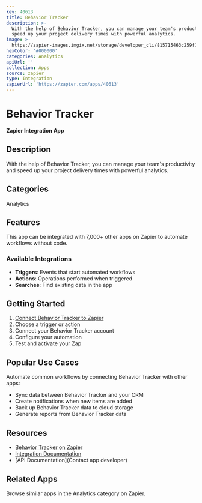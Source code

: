 ```yaml
---
key: 40613
title: Behavior Tracker
description: >-
  With the help of Behavior Tracker, you can manage your team's productivity and
  speed up your project delivery times with powerful analytics.
image: >-
  https://zapier-images.imgix.net/storage/developer_cli/815715463c259f1b6891636ddb186edc.png?auto=format%2Ccompress&ixlib=python-3.0.0&q=50
hexColor: '#000000'
categories: Analytics
apiUrl: ''
collection: Apps
source: zapier
type: Integration
zapierUrl: 'https://zapier.com/apps/40613'
---
```

# Behavior Tracker

**Zapier Integration App**

## Description

With the help of Behavior Tracker, you can manage your team's productivity and speed up your project delivery times with powerful analytics.

## Categories

Analytics

## Features

This app can be integrated with 7,000+ other apps on Zapier to automate workflows without code.

### Available Integrations

- **Triggers**: Events that start automated workflows
- **Actions**: Operations performed when triggered
- **Searches**: Find existing data in the app

## Getting Started

1. [Connect Behavior Tracker to Zapier](https://zapier.com/apps/40613)
2. Choose a trigger or action
3. Connect your Behavior Tracker account
4. Configure your automation
5. Test and activate your Zap

## Popular Use Cases

Automate common workflows by connecting Behavior Tracker with other apps:

- Sync data between Behavior Tracker and your CRM
- Create notifications when new items are added
- Back up Behavior Tracker data to cloud storage
- Generate reports from Behavior Tracker data

## Resources

- [Behavior Tracker on Zapier](https://zapier.com/apps/40613)
- [Integration Documentation](https://zapier.com/apps/40613/integrations)
- [API Documentation](Contact app developer)

## Related Apps

Browse similar apps in the Analytics category on Zapier.
